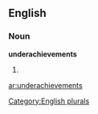 ==English==

===Noun===
'''underachievements'''

# {{plural of|[[underachievement]]}}

[[Category:English plurals]]

[[ar:underachievements]]